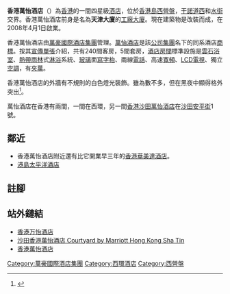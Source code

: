 {{Infobox hotel
| hotel_name         = 香港萬怡酒店
| image              = Courtyard By Marriott Hong Kong 2.jpg
| image_width        = 250px
| caption            = 香港萬怡酒店，攝於[[德輔道西|德輔道西]]和[[水街|水街]]交界
| location           = [[香港|香港]][[香港島|香港島]][[西營盤|西營盤]][[干諾道西|干諾道西]]167號
| coordinates        = {{coord|22.288004|114.138894|format=dms}}
| opening_date       = 2008年4月1日
| stars              = 4星
| closing_date       =
| developer          =
| operator           =[[萬豪國際|萬豪國際]]
| owner              =[[萬豪國際|萬豪國際]]
| number_of_restaurants = 1間
| number_of_rooms    = 240間
| number_of_suites   = 5間
| floor_area         =
| floors             = 25層
| parking            =
| website            = [http://www.marriott.com.cn/hotels/travel/hkgcy-courtyard-hong-kong/ 全新的香港万怡酒店]
| footnotes          = 
}}
'''香港萬怡酒店'''（{{lang-en|'''Courtyard by Marriott Hong Kong'''}}）為[[香港|香港]]的一間四星級[[酒店|酒店]]，位於[[香港島|香港島]][[西營盤|西營盤]]，[[干諾道西|干諾道西]]和[[水街|水街]]交界。香港萬怡酒店前身是名為'''天津大廈'''的[[工廠|工廠]][[大廈|大廈]]。現在建築物是改裝而成，在2008年4月1日啟業。

香港萬怡酒店由[[萬豪國際酒店集團|萬豪國際酒店集團]]管理。[[萬怡酒店|萬怡酒店]]是該[[公司集團|公司集團]]名下的同系酒店[[商標|商標]]。按其[[宣傳單張|宣傳單張]]介紹，共有240間客房，5間套房，[[酒店房間|酒店房間]]標準設施是[[雲石|雲石]][[浴室|浴室]]、[[熱帶雨林|熱帶雨林]]式[[淋浴|淋浴]]系統、[[玻璃|玻璃]]面[[寫字枱|寫字枱]]、兩線[[電話|電話]]、高速[[寬頻|寬頻]]、[[LCD|LCD]][[電視|電視]]、獨立[[空調|空調]]，有[[夾萬|夾萬]]。

香港萬怡酒店的外牆有不規則的白色燈光裝飾。雖為數不多，但在黑夜中顯得格外突出<ref>{{web reference|URL=http://www.flickr.com/photos/minghong/2390655290/|title=香港萬怡酒店|work=Flickr - Photo Sharing|year=2008年|date=7月11日}}</ref>。

萬怡酒店在香港有兩間，一間在西環，另一間[[香港沙田萬怡酒店|香港沙田萬怡酒店]]在[[沙田_(香港)|沙田]][[安平街|安平街]]1號。

== 鄰近 ==
*香港萬怡酒店附近還有比它開業早三年的[[香港華美達酒店|香港華美達酒店]]。
*[[港島太平洋酒店|港島太平洋酒店]]

==註腳==
<references/>

==站外鏈結==
{{commonscat|Courtyard by Marriott Hong Kong}}
*[http://163.fm/BYkG2L1 香港万怡酒店]{{dead link|date=2018年5月 |bot=InternetArchiveBot |fix-attempted=yes }}
* [http://www.marriott.com/hotels/travel/hkgst-courtyard-hong-kong-sha-tin/ 沙田香港萬怡酒店 Courtyard by Marriott Hong Kong Sha Tin]
*[http://www.marriott.com/hotels/travel/hkgcy-courtyard-hong-kong 香港萬怡酒店]
[[Category:萬豪國際酒店集團|Category:萬豪國際酒店集團]]
[[Category:西環酒店|Category:西環酒店]]
[[Category:西營盤|Category:西營盤]]